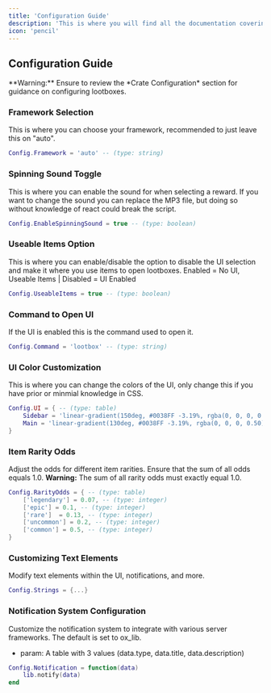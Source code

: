 ```yaml
---
title: 'Configuration Guide'
description: 'This is where you will find all the documentation covering the configuration for our script, if you need anything that is not a configurable option do not hesitate to reach out to use via [discord](https://discord.gg/trase)!'
icon: 'pencil'
---
```


## Configuration Guide

<Warning>
**Warning:** Ensure to review the *Crate Configuration* section for guidance on configuring lootboxes.
</Warning>

### Framework Selection
This is where you can choose your framework, recommended to just leave this on "auto".
```lua Config.lua
Config.Framework = 'auto' -- (type: string)
```

### Spinning Sound Toggle
This is where you can enable the sound for when selecting a reward. If you want to change the sound you can replace the MP3 file, but doing so without knowledge of react could break the script.
```lua Config.lua
Config.EnableSpinningSound = true -- (type: boolean)
```

### Useable Items Option
This is where you can enable/disable the option to disable the UI selection and make it where you use items to open lootboxes.
Enabled = No UI, Useable Items | Disabled = UI Enabled
```lua Config.lua
Config.UseableItems = true -- (type: boolean)
```

### Command to Open UI
If the UI is enabled this is the command used to open it.
```lua Config.lua
Config.Command = 'lootbox' -- (type: string)
```

### UI Color Customization
This is where you can change the colors of the UI, only change this if you have prior or minmial knowledge in CSS.
```lua Config.lua
Config.UI = { -- (type: table)
    Sidebar = 'linear-gradient(150deg, #0038FF -3.19%, rgba(0, 0, 0, 0.50) 62.7%)',  -- (type: string)
    Main = 'linear-gradient(130deg, #0038FF -3.19%, rgba(0, 0, 0, 0.50) 62.7%)',  -- (type: string)
}
```

### Item Rarity Odds
Adjust the odds for different item rarities. Ensure that the sum of all odds equals 1.0.
<Warning>
**Warning:** The sum of all rarity odds must exactly equal 1.0.
</Warning>
```lua Config.lua
Config.RarityOdds = { -- (type: table)
    ['legendary'] = 0.07, -- (type: integer)
    ['epic'] = 0.1, -- (type: integer)
    ['rare']  = 0.13, -- (type: integer)
    ['uncommon'] = 0.2, -- (type: integer)
    ['common'] = 0.5, -- (type: integer)
}
```

### Customizing Text Elements
Modify text elements within the UI, notifications, and more.
```lua Config.lua
Config.Strings = {...}
```

### Notification System Configuration
Customize the notification system to integrate with various server frameworks. The default is set to ox_lib.
- param: A table with 3 values (data.type, data.title, data.description)
```lua Config.lua
Config.Notification = function(data)
    lib.notify(data)
end
```